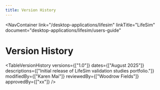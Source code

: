 ```yaml
---
title: Version History
---
```



<NavContainer 
  link="/desktop-applications/lifesim"
  linkTitle="LifeSim"
  document="desktop-applications/lifesim/users-guide"
></NavContainer>

# Version History

<TableVersionHistory 
    versions={["1.0"]}
    dates={["August 2025"]}
    descriptions={["Initial release of LifeSim validation studies portfolio."]}
    modifiedBy={["Karen Mai"]}
    reviewedBy={["Woodrow Fields"]}
    approvedBy={["xx"]} 
/>
